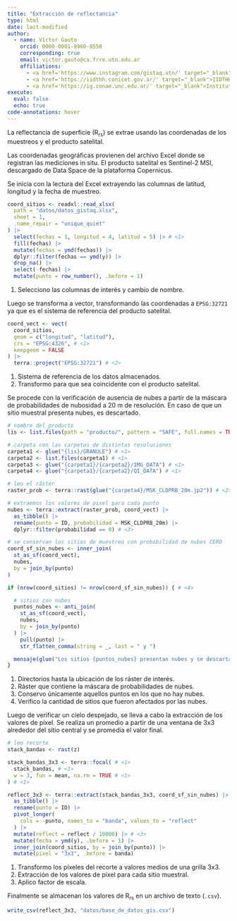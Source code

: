 ```yaml
---
title: "Extracción de reflectancia"
type: html
date: last-modified
author:
  - name: Víctor Gauto
    orcid: 0000-0001-9960-8558
    corresponding: true
    email: victor.gauto@ca.frre.utn.edu.ar
    affiliations:
      - <a href='https://www.instagram.com/gistaq.utn/' target="_blank">GISTAQ (UTN-FRRe)</a>
      - <a href='https://iidthh.conicet.gov.ar/' target="_blank">IIDTHH (UNNE, CONICET)</a>
      - <a href='https://ig.conae.unc.edu.ar/' target="_blank">Instituto Gulich (UNC, CONAE){{< fa arrow-up-right-from-square >}}</a>
execute:
  eval: false
  echo: true
code-annotations: hover
---
```


La reflectancia de superficie (R<sub>rs</sub>) se extrae usando las coordenadas de los muestreos y el producto satelital.

Las coordenadas geográficas provienen del archivo Excel donde se registran las mediciones in situ. El producto satelital es Sentinel-2 MSI, descargado de Data Space de la plataforma Copernicus.

Se inicia con la lectura del Excel extrayendo las columnas de latitud, longitud y la fecha de muestreo.

```r
coord_sitios <- readxl::read_xlsx(
  path = "datos/datos_gistaq.xlsx",
  sheet = 1,
  .name_repair = "unique_quiet"
) |>
  select(fechas = 1, longitud = 4, latitud = 5) |> # <1>
  fill(fechas) |>
  mutate(fechas = ymd(fechas)) |>
  dplyr::filter(fechas == ymd(y)) |>
  drop_na() |>
  select(-fechas) |>
  mutate(punto = row_number(), .before = 1)
```
1. Selecciono las columnas de interés y cambio de nombre.

Luego se transforma a vector, transformando las coordenadas a `EPSG:32721` ya que es el sistema de referencia del producto satelital.

```r
coord_vect <- vect(
  coord_sitios,
  geom = c("longitud", "latitud"),
  crs = "EPSG:4326", # <1>
  keepgeom = FALSE
) |>
  terra::project("EPSG:32721") # <2>
```
1. Sistema de referencia de los datos almacenados.
2. Transformo para que sea coincidente con el producto satelital.

Se procede con la verificación de ausencia de nubes a partir de la máscara de probabilidades de nubosidad a 20 m de resolución. En caso de que un sitio muestral presenta nubes, es descartado.

```r
# nombre del producto
lis <- list.files(path = "producto/", pattern = "SAFE", full.names = TRUE)

# carpeta con las carpetas de distintas resoluciones
carpeta1 <- glue("{lis}/GRANULE") # <1>
carpeta2 <- list.files(carpeta1) # <1>
carpeta3 <- glue("{carpeta1}/{carpeta2}/IMG_DATA") # <1>
carpeta4 <- glue("{carpeta1}/{carpeta2}/QI_DATA") # <1>

# leo el ráster
raster_prob <- terra::rast(glue("{carpeta4}/MSK_CLDPRB_20m.jp2")) # <2>

# extraemos los valores de pixel para cada punto
nubes <- terra::extract(raster_prob, coord_vect) |>
  as_tibble() |>
  rename(punto = ID, probabilidad = MSK_CLDPRB_20m) |>
  dplyr::filter(probabilidad == 0) # <3>

# se conservan los sitios de muestreo con probabilidad de nubes CERO
coord_sf_sin_nubes <- inner_join(
  st_as_sf(coord_vect),
  nubes,
  by = join_by(punto)
)

if (nrow(coord_sitios) != nrow(coord_sf_sin_nubes)) { # <4>

  # sitios con nubes
  puntos_nubes <- anti_join(
    st_as_sf(coord_vect),
    nubes,
    by = join_by(punto)
  ) |>
    pull(punto) |>
    str_flatten_comma(string = _, last = " y ")

  mensaje(glue("Los sitios {puntos_nubes} presentan nubes y se descartan"))
}
```
1. Directorios hasta la ubicación de los ráster de interés.
2. Ráster que contiene la máscara de probabilidades de nubes.
3. Conservo únicamente aquellos puntos en los que no hay nubes.
4. Verifico la cantidad de sitios que fueron afectados por las nubes.

Luego de verificar un cielo despejado, se lleva a cabo la extracción de los valores de píxel. Se realiza un promedio a partir de una ventana de 3x3 alrededor del sitio central y se promedia el valor final.

```r
# leo recorte
stack_bandas <- rast(z)

stack_bandas_3x3 <- terra::focal( # <1>
  stack_bandas, # <1>
  w = 3, fun = mean, na.rm = TRUE # <1>
) # <1>

reflect_3x3 <- terra::extract(stack_bandas_3x3, coord_sf_sin_nubes) |> # <2>
  as_tibble() |>
  rename(punto = ID) |>
  pivot_longer(
    cols = -punto, names_to = "banda", values_to = "reflect"
  ) |>
  mutate(reflect = reflect / 10000) |> # <3>
  mutate(fecha = ymd(y), .before = 1) |>
  inner_join(coord_sitios, by = join_by(punto)) |>
  mutate(pixel = "3x3", .before = banda)
```
1. Transformo los píxeles del recorte a valores medios de una grilla 3x3.
2. Extracción de los valores de píxel para cada sitio muestral.
3. Aplico factor de escala.

Finalmente se almacenan los valores de R<sub>rs</sub> en un archivo de texto (`.csv`).

```r
write_csv(reflect_3x3, "datos/base_de_datos_gis.csv")
```
